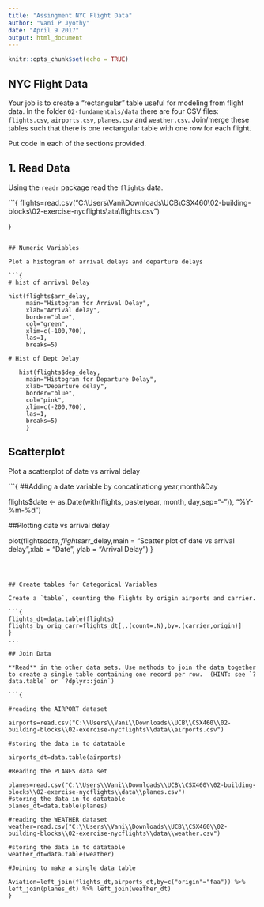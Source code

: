 ---
title: "Assingment NYC Flight Data"
author: "Vani P Jyothy"
date: "April 9 2017"
output: html_document
---

```{r setup, include=FALSE}
knitr::opts_chunk$set(echo = TRUE)
```

## NYC Flight Data

Your job is to create a "rectangular" table useful for modeling from flight data. 
In the folder `02-fundamentals/data` there are four CSV files: `flights.csv`, 
`airports.csv`, `planes.csv` and `weather.csv`.  Join/merge these tables such 
that there is one rectangular table with one row for each flight. 


Put code in each of the sections provided.

## 1. Read Data

Using the `readr` package read the `flights` data.

```{
flights=read.csv("C:\\Users\\Vani\\Downloads\\UCB\\CSX460\\02-building-blocks\\02-exercise-nycflights\\ata\\flights.csv")

}

```

## Numeric Variables  

Plot a histogram of arrival delays and departure delays 

```{
# hist of arrival Delay

hist(flights$arr_delay, 
     main="Histogram for Arrival Delay", 
     xlab="Arrival delay", 
     border="blue", 
     col="green",
     xlim=c(-100,700),
     las=1, 
     breaks=5)

# Hist of Dept Delay

   hist(flights$dep_delay, 
     main="Histogram for Departure Delay", 
     xlab="Departure delay", 
     border="blue", 
     col="pink",
     xlim=c(-200,700),
     las=1, 
     breaks=5) 
     }

```

## Scatterplot

Plot a scatterplot of date vs arrival delay 

```{
##Adding a date variable by concatinationg year,month&Day


flights$date <- as.Date(with(flights, paste(year, month, day,sep="-")), "%Y-%m-%d")

##Plotting date vs arrival delay

plot(flights$date,flights$arr_delay,main = "Scatter plot of date vs arrival delay",xlab = "Date", ylab = "Arrival Delay")
}

```



## Create tables for Categorical Variables

Create a `table`, counting the flights by origin airports and carrier.

```{
flights_dt=data.table(flights)
flights_by_orig_carr=flights_dt[,.(count=.N),by=.(carrier,origin)]
}
...

## Join Data

**Read** in the other data sets. Use methods to join the data together to create a single table containing one record per row.  (HINT: see `?data.table` or `?dplyr::join`)

```{

#reading the AIRPORT dataset

airports=read.csv("C:\\Users\\Vani\\Downloads\\UCB\\CSX460\\02-building-blocks\\02-exercise-nycflights\\data\\airports.csv")

#storing the data in to datatable

airports_dt=data.table(airports)

#Reading the PLANES data set

planes=read.csv("C:\\Users\\Vani\\Downloads\\UCB\\CSX460\\02-building-blocks\\02-exercise-nycflights\\data\\planes.csv")
#storing the data in to datatable
planes_dt=data.table(planes)

#reading the WEATHER dataset
weather=read.csv("C:\\Users\\Vani\\Downloads\\UCB\\CSX460\\02-building-blocks\\02-exercise-nycflights\\data\\weather.csv")

#storing the data in to datatable
weather_dt=data.table(weather)

#Joining to make a single data table

Aviation=left_join(flights_dt,airports_dt,by=c("origin"="faa")) %>% left_join(planes_dt) %>% left_join(weather_dt)
}

```



